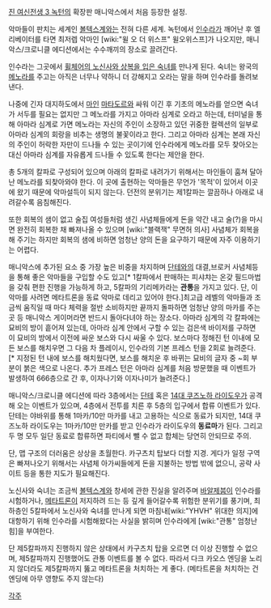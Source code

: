 [[진 여신전생 3 녹턴]]의 확장판 매니악스에서 처음 등장한 설정.

악마들이 판치는 세계인 [[볼텍스계]]와는 전혀 다른 세계. 녹턴에서 [[인수라]]가 깨어난 후 엘리베이터를 타면 최저렙 악마인 [wiki:"윌 오 더 위스프" 윌오위스프]가 나오지만, 매니악스/크로니클 에디션에서는 수수깨끼의 장소로 끌려간다.

인수라는 그곳에서 [[휠체어의 노신사와 상복을 입은 숙녀]]를 만나게 된다. 숙녀는 왕국의 [[메노라]]를 주고는 아직은 너무나 약하니 더 강해지고 오라는 말을 하며 인수라를 돌려보낸다.

나중에 긴자 대지하도에서 [[마인]] [[마타도르]]와 싸워 이긴 후 기초의 메노라를 얻으면 숙녀가 서두를 필요는 없지만 그 메노라를 가지고 아마라 심계로 오라고 하는데, 터미널을 통해 아마라 심계로 가면 메노라는 자신의 주인이 소장하고 있던 귀중한 컬렉션의 일부로 아마라 심계의 회랑을 비추는 생명의 불꽃이라고 한다. 그리고 아마라 심계는 본래 자신의 주인이 허락한 자만이 드나들 수 있는 곳이기에 인수라에게 메노라를 모두 찾아오는 대신 아마라 심계를 자유롭게 드나들 수 있도록 한다는 제안을 한다.

총 5개의 칼파로 구성되어 있으며 아래의 칼파로 내려가기 위해서는 마인들이 훔쳐 달아난 메노라를 되찾아와야 한다. 이 곳에 출현하는 악마들은 무언가 '목적'이 있어서 이곳에 왔기 때문에 악마설득이 되지 않는다. 던전의 분위기는 제1칼파는 깔끔하나 아래로 내려갈수록 음침해진다.

또한 회복의 샘이 없고 술집 여성들처럼 생긴 사념체들에게 돈을 약간 내고 술(?)을 마시면 완전히 회복한 채 빠져나올 수 있으며 [wiki:"블랙잭" 무면허 의사] 사념체가 회복을 해 주기는 하지만 회복의 샘에 비하면 엄청난 양의 돈을 요구하기 때문에 자주 이용하기는 어렵다.

매니악스에 추가된 요소 중 가장 높은 비중을 차지하며 [[단테]]와의 대결,브로커 사념체등을 통해 좋은 악마들을 구입할 수도 있고[* 1칼파에서 판매하는 피샤챠는 온갖 필드마법을 갖춰 편한 진행을 가능하게 하고, 5칼파의 기리메카라는 '''관통'''을 가지고 있다. 단, 이 악마를 사려면 메타트론을 동료 악마로 데리고 있어야 한다.]최고급 레벨의 악마들과 조금씩 움직일 때 마다 체력을 절반 소비하지만 끝까지 돌파하면 엄청난 양의 마카를 주는 곳 등 매니악스 게이머라면 반드시 돌아다녀야 하는 장소다. 아마라 심계의 각 칼파에는 묘비의 방이 흩어져 있는데, 아마라 심계 안에서 구할 수 있는 검은색 바이저를 구하면 이 묘비의 방에서 이전에 싸운 보스와 다시 싸울 수 있다. 보스마다 정해진 턴 이내에 모든 보스를 해치우면 그 다음 차 플레이시, 인수라의 기본 프레스 턴을 2회로 늘려준다. [* 지정된 턴 내에 보스를 해치웠다면, 보스를 해치운 후 바뀌는 묘비의 글자 중 ~회 부분이 붉은 색으로 나온다. 추가 프레스 턴은 아마라 심계를 처음 방문했을 때 이벤트가 발생하여 666층으로 간 후, 이자나기와 이자나미가 늘려준다.]

매니악스/크로니클 에디션에 따라 3층에서는 [[단테]] 혹은 [[14대 쿠즈노하 라이도우]]가 공격해 오는 이벤트가 있으며, 4층에서 전투를 치른 후 5층의 입구에서 합류 이벤트가 있다. 단테는 야바위를 통해 1마카/10만 마카를 내고 고용하는 식으로 동료가 되지만, 14대 쿠즈노하 라이도우는 1마카/10만 만카를 받고 인수라가 라이도우의 '''동료마'''가 된다. 그리고 두 명 모두 일단 동료로 합류하면 파티에서 뺄 수 없고 합체는 당연히 안되므로 주의.

단, 맵 구조의 더러움은 상상을 초월한다. 카구츠치 탑보다 더할 지경. 게다가 일정 구역은 빠져나오기 위해서는 사념체 아가씨들에게 돈을 지불하는 방법 밖에 없으니, 공략 사이트 등을 통한 지도가 필요해진다.

노신사와 숙녀는 조금씩 [[볼텍스계]]와 창세에 관한 진실을 알려주며 [[바알제붑]]이 인수라를 시험하거나, [[메타트론]]이 저지하려 드는 등 깊게 들어갈수록 위험한 분위기를 풍기며, 최하층인 5칼파에서 노신사와 숙녀를 만나게 되면 마침내[wiki:"YHVH" 위대한 의지]에 대항하기 위해 인수라를 시험해왔다는 사실을 밝히며 인수라에게 [wiki:"관통" 엄청난 힘]을 부여한다.

단 제5칼파까지 진행하지 않은 상태에서 카구츠치 탑을 오르면 더 이상 진행할 수 없으며, 제5칼파까지 진행했어도 관통 이벤트를 볼 수 없다. 따라서 다크 카오스 엔딩을 노리지 않더라도 제5칼파까지 뚫고 메타트론을 처치하는 게 좋다. (메타트론을 처치하는 건 엔딩에 아무 영향도 주지 않는다)

[[각주]]
